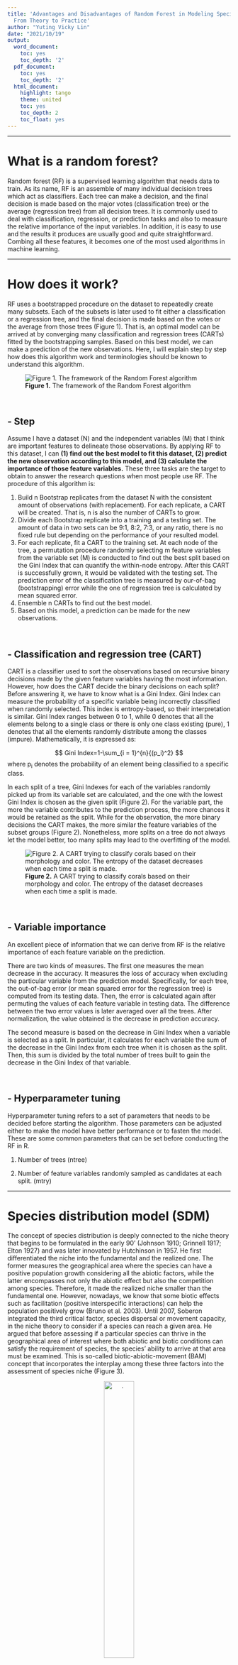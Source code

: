 ```yaml
---
title: 'Advantages and Disadvantages of Random Forest in Modeling Species Distribution:
  From Theory to Practice'
author: "Yuting Vicky Lin"
date: "2021/10/19"
output:
  word_document:
    toc: yes
    toc_depth: '2'
  pdf_document:
    toc: yes
    toc_depth: '2'
  html_document:
    highlight: tango
    theme: united
    toc: yes
    toc_depth: 2
    toc_float: yes
---
```

***

# What is a random forest?
Random forest (RF) is a supervised learning algorithm that needs data to train. As its name, RF is an assemble of many individual decision trees which act as classifiers. Each tree can make a decision, and the final decision is made based on the major votes (classification tree) or the average (regression tree) from all decision trees. It is commonly used to deal with classification, regression, or prediction tasks and also to measure the relative importance of the input variables. In addition, it is easy to use and the results it produces are usually good and quite straightforward. Combing all these features, it becomes one of the most used algorithms in machine learning. 


***
# How does it work? 

RF uses a bootstrapped procedure on the dataset to repeatedly create many subsets. Each of the subsets is later used to fit either a classification or a regression tree, and the final decision is made based on the votes or the average from those trees (Figure 1). That is, an optimal model can be arrived at by converging many classification and regression trees (CARTs) fitted by the bootstrapping samples. Based on this best model, we can make a prediction of the new observations. Here, I will explain step by step how does this algorithm work and terminologies should be known to understand this algorithm.

![**Figure 1.** The framework of the Random Forest algorithm](C:/Users/USER.DESKTOP-ELH7F84/OneDrive/R project/Randomforest/Fig1.png)

&nbsp;

## - Step

Assume I have a dataset (N) and the independent variables (M) that I think are important features to delineate those observations. By applying RF to this dataset, I can **(1) find out the best model to fit this dataset, (2) predict the new observation according to this model, and (3) calculate the importance of those feature variables.** These three tasks are the target to obtain to answer the research questions when most people use RF. The procedure of this algorithm is:

1.	Build n Bootstrap replicates from the dataset N with the consistent amount of observations (with replacement). For each replicate, a CART will be created. That is, n is also the number of CARTs to grow.
2.	Divide each Bootstrap replicate into a training and a testing set. The amount of data in two sets can be 9:1, 8:2, 7:3, or any ratio, there is no fixed rule but depending on the performance of your resulted model.
3.	For each replicate, fit a CART to the training set. At each node of the tree, a permutation procedure randomly selecting m feature variables from the variable set (M) is conducted to find out the best split based on the Gini Index that can quantify the within-node entropy. After this CART is successfully grown, it would be validated with the testing set. The prediction error of the classification tree is measured by our-of-bag (bootstrapping) error while the one of regression tree is calculated by mean squared error. 
4.	Ensemble n CARTs to find out the best model.
5.	Based on this model, a prediction can be made for the new observations.

&nbsp;

## - Classification and regression tree (CART) 

CART is a classifier used to sort the observations based on recursive binary decisions made by the given feature variables having the most information. However, how does the CART decide the binary decisions on each split? Before answering it, we have to know what is a Gini Index. 
Gini Index can measure the probability of a specific variable being incorrectly classified when randomly selected. This index is entropy-based, so their interpretation is similar. Gini Index ranges between 0 to 1, while 0 denotes that all the elements belong to a single class or there is only one class existing (pure), 1 denotes that all the elements randomly distribute among the classes (impure). Mathematically, it is expressed as:

$$
Gini Index=1-\sum_{i = 1}^{n}{(p_i)^2} 
$$
where p~i~ denotes the probability of an element being classified to a specific class.

In each split of a tree, Gini Indexes for each of the variables randomly picked up from its variable set are calculated, and the one with the lowest Gini Index is chosen as the given split (Figure 2). For the variable part, the more the variable contributes to the prediction process, the more chances it would be retained as the split. While for the observation, the more binary decisions the CART makes, the more similar the feature variables of the subset groups (Figure 2). Nonetheless, more splits on a tree do not always let the model better, too many splits may lead to the overfitting of the model.

![**Figure 2.** A CART trying to classify corals based on their morphology and color. The entropy of the dataset decreases when each time a split is made.](C:/Users/USER.DESKTOP-ELH7F84/OneDrive/R project/Randomforest/Fig2.png)

&nbsp;

## -	Variable importance

An excellent piece of information that we can derive from RF is the relative importance of each feature variable on the prediction.

There are two kinds of measures. The first one measures the mean decrease in the accuracy. It measures the loss of accuracy when excluding the particular variable from the prediction model. Specifically, for each tree, the out-of-bag error (or mean squared error for the regression tree) is computed from its testing data. Then, the error is calculated again after permuting the values of each feature variable in testing data. The difference between the two error values is later averaged over all the trees. After normalization, the value obtained is the decrease in prediction accuracy. 

The second measure is based on the decrease in Gini Index when a variable is selected as a split. In particular, it calculates for each variable the sum of the decrease in the Gini Index from each tree when it is chosen as the split. Then, this sum is divided by the total number of trees built to gain the decrease in the Gini Index of that variable.

&nbsp;

## -	Hyperparameter tuning
Hyperparameter tuning refers to a set of parameters that needs to be decided before starting the algorithm. Those parameters can be adjusted either to make the model have better performance or to fasten the model. These are some common parameters that can be set before conducting the RF in R.

1.	Number of trees (ntree)

2.	Number of feature variables randomly sampled as candidates at each split. (mtry)

***

# Species distribution model (SDM)

The concept of species distribution is deeply connected to the niche theory that begins to be formulated in the early 90’ (Johnson 1910; Grinnell 1917; Elton 1927) and was later innovated by Hutchinson in 1957. He first differentiated the niche into the fundamental and the realized one. The former measures the geographical area where the species can have a positive population growth considering all the abiotic factors, while the latter encompasses not only the abiotic effect but also the competition among species. Therefore, it made the realized niche smaller than the fundamental one. However,  nowadays, we know that some biotic effects such as facilitation (positive interspecific interactions) can help the population positively grow (Bruno et al. 2003). Until 2007, Soberon integrated the third critical factor, species dispersal or movement capacity, in the niche theory to consider if a species can reach a given area. He argued that before assessing if a particular species can thrive in the geographical area of interest where both abiotic and biotic conditions can satisfy the requirement of species, the species’ ability to arrive at that area must be examined. This is so-called biotic-abiotic-movement (BAM) concept that incorporates the interplay among these three factors into the assessment of species niche (Figure 3).


<center>

![.](C:/Users/USER.DESKTOP-ELH7F84/OneDrive/R project/Randomforest/Fig3.png){width=40%}
</center>
**Figure 3.** A BAM diagram suggests the three factors affecting the distribution of a species, abiotic factors (A), biotic factors (B), and dispersal or movement ability (M). It is adapted from Soberon (2007). The blue area between A and B indicates the area where the species can potentially have a positive growth considering its abiotic requirement and the prevailing biotic process, or also called “realized niche”. The intersection among A, B, and M (close circle area) represents the area where the species occupied can move in and increase its population


Now, although we know that the SDM originated from the niche theory, the dispute still exists in which niche we are trying to study in SDM, is it the realized niche (the blue area in Figure 3), or the occupied niche (the close circle area in Figure 3), or none of both? There might not be a correct answer for now. Depend on the interest of research, the selected factors can be largely different, resulting in the distinctive niches measured. Indeed, according to the knowledge of the ecologist on the targeted species, the availability of abiotic data, and the sampling scale, the selection of predicting variables in SDM can be very different. Common climate data including in the models are often temperature, precipitation…etc. If your targeted species is the tropical scleractinian corals, factors other than those common ones such as light intensity and sedimentation should also be considered because of the reliance of corals on zooxanthellate. However, those two parameters are much less important in regulating the distribution of pelagic fish species which do not largely rely on light. 

***
# Advantages and disadvantages

After understanding both RF and SDM, we can start to talk about why RF becomes more and more popular in fitting SDM recently. It has several advantages when combing both:

1.	**No need for assumptions before conducting the models** (e.g. independence of variables, normal distribution). This is a very great asset of this non-parametric model, which makes it outcompete to other linear-based models (e.g. generalized linear model). One of the required assumptions before conducting the traditional linear-based models is the independence of variables. However, since some environmental data are naturally spatial- or temporal-autocorrelation, additional statistical steps have to be implemented to deal with this issue before starting the linear-based models. Another required assumption when building linear-based models is the normality, nonetheless, those environmental data are not usually normally distributed. In this condition, RF is a non-parametric model that can still work when the normality of the data is not meet. 

2.	**Flexibility to address several types of analysis.** As mentioned earlier, RF can address many kinds of statistical analysis or models such as regression, classification, prediction. This flexibility makes RF very useful in modeling species distribution. For example, common types of environmental predictors include categorical and continuous, and the species data can be either presence-absence or abundance. The good news is, RF is able to integrate all of them. 

3.	**Identify non-linear relationships.** The response of species to the environmental condition or change is not always linear, it can be exponential, concave…etc. Sometimes, these non-linear interactions between the environmental factors and species can also be meaningful to affect species distribution. The advantage of RF is that it can discover non-linear relationships between both that the linear-based models cannot find. In addition, another limitation when using the linear-based model to fit species distribution is that those linear-based models can only test the priori hypothesis and are, therefore, hard to detect the relationship out of this priori expectation. On the other hand, RF is also able to figure out the complex interactions between feature variables. This is because the RF is an assemble of many CARTs, so it can address the environmental factors that interact with non-linear or with hierarchy. 

4.	**Allowing missing value.** RF automatically produces proximity, which is the measure of similarity among data points. This proximity matrix can be used to impute the missing data that could be obtained when ecologists have to simultaneously sample species and environmental data. 

5.	**Less overfitting.** CART tends to overfit the data because it would continuously split the nodes to minimize the within-node entropy. However, this issue is overcome in RF by choosing the best CART from many of them through the out-of-bag procedure/averaging many CARTs and also by randomly selecting the candidate variables in each node of trees. Overfitting is the last issue we would like to encounter when constructing a model since it could make the model perform badly in prediction, so does the SDM.

&nbsp;

It seems it is perfect to model the distribution of species with RF. Nonetheless, several disadvantages still exist when conducting it:

1.	**A large number of trees make the algorithm slow to run.** A large enough dataset, as well as number of trees, has to be prepared and built to gain a robust RF model. This process can make the algorithm time-consuming.

2.	**Blackbox approach.** The ecologists have very few controls on what the algorithm does, basically, they can only try with different settings of hyperparameters (see the section of hyperparameter tuning) and different ratios of training and testing sets, then check the model afterward. This blackbox effect can sometimes make the results hard to interpret, however, this may not be a big issue if the ecologists already have a basic understanding of the species they are working on.


***
# Demonstration in R

To demonstrate how to apply RF on SDM in R, I chose three abiotic factors, sea surface temperature (SST), light at the bottom, and chlorophyll *a*, to model the distribution of a scleractinian coral species, *Stylophora pistillata*. The cover data of the coral species from 209 transects sampled in the north, east, and south Taiwan during 2015-2020 were derived from my Ph.D. research project. Each transect sampled the area of 5.25m^2^ and one unit value in species cover represent the area of 0.01 among 5.25 m^2^. As for the three abiotic parameters, I computed their 2014 mean annual values averaging the 12 months data downloaded from the ERDDP server managed by National Oceanic and Atmospheric Administration (NOAA), USA (dataset ID for temperature is NOAA_DHW, for chlorophyll *a* is erdMH1chlamday, for light at the bottom are erdMH1par0mday and erdMH1kd490mday^1^). Since the abiotic variables I chose are all continuous ones, so I will demonstrate the RF with regression trees instead of classification ones.

^1^ light at the bottom = PAR x exp (-kd490 x z) where PAR is photosynthetically available radiation, kd49 means diffuse attenuation k490, and z represents the in situ depth.

&nbsp;

Package installation 
```r
# install.pckages(c('readxl','caTools','randomForest','rgdal','ggplot2'))
library(readxl)
library(caTools)
library(randomForest)
library(rgdal)
library(ggplot2)
```

&nbsp;

Data importation
```r
setwd('C:\\Users\\USER.DESKTOP-ELH7F84\\OneDrive\\R project\\Randomforest')
```

```r
stpi <- read_excel("Stylophora_pistillata.xlsx") # import Stylophora pistillata cover and environmental data from 209 transects
stpi <- stpi[ ,-c(1,5,6)] # remove the column with transect, min SST and max SST information
cord <- read_excel("cord.xlsx") # import the coordinate of sampling transects
taiwan <- readOGR('TWN_adm0.shp') # import the OGR file of Taiwan map 
```

&nbsp;

After importing all the files, let’s start to build the species distribution model with RF. The first thing I do is to divide the whole dataset into training and testing sets with the ratio of 7:3, this ratio can be changed if the new model performed better than this one.
```r
sample.stpi <- caTools::sample.split(stpi$SP, SplitRatio = .7)
stpi.train <- subset(stpi, sample.stpi == TRUE)
stpi.test <- subset(stpi, sample.stpi == FALSE)
dim(stpi.train)
dim(stpi.test)
```

&nbsp;

Then, I can start to create the model.
```r
knitr::opts_chunk$set(cache = T)
```
```r
set.seed(11) # set a random seed to make the model reproducible
rf.stpi <- randomForest(SP ~ .,data=stpi.train, importance = T) # build the random forest model
rf.stpi
```

&nbsp;

The result of this model shows that the three factors can together explain 24.88% of the total variance. This is not high, but with only three variables, it is also not bad. Still, more abiotic factors are recommended to add to this model to catch more variance. I use 500 trees (R’s default) to build this model, and caution is needed for the number of trees since too many trees may make the model overfitting. Therefore, checking the mean square errors of models created with the different number of trees is recommended.
```r
plot(rf.stpi) # check the mean square error of models
```

&nbsp;

From the plot, we know that as more and more trees are built, the errors decrease and eventually become stable. It seems that when the number of trees is around 150, we arrived at the lowest error. We can check it with the “which.min” function.
```r
which.min(rf.stpi$mse)
```

&nbsp;

It turns out that we can have the lowest error in the RF model with 133 trees, so let’s rebuild the model with this number of trees by using the argument “ntree”.

Then, I can start to create the model.
```r
set.seed(1)
rf.stpi.min <- randomForest(SP ~ .,data=stpi.train, importance = T, ntree=133)
rf.stpi.min
```

&nbsp;

The variance explained slightly increase and the error slightly decrease, so this model performs a little bit better than the one with 500 trees. In addition to this hyperparameter, we can also adjust the number of the variables randomly selected at each split with the argument “mtry” to make the model perform better.
```r
rf.stpi.min.2 <- randomForest(SP ~ .,data=stpi.train, importance = T,ntree=133, mtry=2)
rf.stpi.min.2
rf.stpi.min.3 <- randomForest(SP ~ .,data=stpi.train, importance = T,ntree=133, mtry=3)
rf.stpi.min.3
```

&nbsp;

However, the models with the different number of variables do not perform better than the original one. Hence, we will use the one with mtry =1. 

Now, we can check the importance of those variables in this model with the function “varImpPlot” and” importance”.
```r
varImpPlot(rf.stpi.min)
importance(rf.stpi.min)
```

&nbsp;

The result shows the importance of variables calculated with the mean decrease in accuracy and with the Gini Index. Both suggest that light is the most important factor in driving the distribution of *S. pistillata* followed by SST and the chlorophyll *a*. 

Now, we can try to validate this model with the testing set by calculating the residuals and the mean squared error.
```r
pred.stpi <- predict(rf.stpi.min, newdata=stpi.test)
rf.resid.stpi <- pred.stpi - stpi.test$SP # the residuals
plot(stpi.test$SP,rf.resid.stpi, pch=18,ylab="residuals (predicted-observed)",   xlab="observed",col="blue3") # residual plot
abline(h=0,col="red4",lty=2)
mean(rf.resid.stpi^2) # mean squared error
```

&nbsp;

The residual plot shows that the model makes around 5% cover error when predicting the distribution of *S. pistillata*, and more error would be found in the area with higher cover. This may be because there are too little data in our dataset especially in the area with the higher cover of *S. pistillata*. The value of mean squared error can be used to compare to other models and figure out the best one.

Then, we can have a look on how the individual abiotic variable affecting the model with partial plots with the function ”partialPlot”.
```r
par(mfrow=c(1,3)) 
partialPlot(rf.stpi.min, as.data.frame(stpi.train), light)
partialPlot(rf.stpi.min, as.data.frame(stpi.train), SST)
partialPlot(rf.stpi.min, as.data.frame(stpi.train), Chl_a)
dev.off()
```

&nbsp;

The purpose of the partial plot is to display how the prediction of coral cover is changing with the change of each of the three abiotic variables. If the line is closer to zero, it means that the given variable is not affecting the coral cover at all, while the more the line deviating from zero, this variable influences the coral cover more. Instead of looking at the value on the y-axis, the relationship between the y-axis and the given variable across a specific range is what we should focus on. For example, in the partial dependence plot on light, when the light intensity becomes stronger, we have more chances to see a high cover of *S. pistillata*. This increase of chances is even more obvious when the light intensity is between 5 to 15 W/m^2^/day and over 25 W/m^2^/day. Look at the partial dependence plot on SST, we found that the cover of *S. pistillata* would dramatically decrease when the 2014 mean SST is above 26 ^O^C and its cover remains quite consistent when it is below 26 OC. Lastly, for the partial dependence plot on chlorophyll a, it peaks when the concentration of chlorophyll *a* is at around 0.2, 0.4, and 1 mg/m^3^. By checking the tendency and the value in the y-axis on these three partial plots, it may explain why light intensity is the most important factor in predicting the distribution of *S. pistillatav*.

Now, let’s also draw the distribution map of *S. pistillata* with cover information to visualize it. 
```r
cord <- cbind(cord,stpi$SP)
colnames(cord) <- c('Tr','Lat',"Lon",'Cover')
lat <- as.factor(cord$Lat)
lon <- as.factor(cord$Lon)
coords <- SpatialPoints(cord[, c("Lon", "Lat")]) 
stpi_cord <- SpatialPointsDataFrame(coords, cord) 
proj4string(stpi_cord) <- CRS("+proj=longlat +no_defs +ellps=WGS84", doCheckCRSArgs = F) 
head(stpi_cord)
class(stpi_cord)

taiwan_map <- fortify(taiwan)
Taiwan.map <- ggplot() +
  geom_polygon(data= taiwan_map, aes(x= long, y= lat, group= group), fill='light grey') +
  scale_x_continuous(limits = c(119, 123)) + # set x and y limt
  scale_y_continuous(limits = c(21.5, 25.5)) +
  theme_minimal()+  # background    
  coord_fixed(1.1)+ # fix the coordinate
  geom_point(cord, mapping = aes(x= Lon, y= Lat, size = Cover),alpha=0.2, color="blue") + # add the location of sampling transects
  theme(legend.position="right")

Taiwan.map+ scale_size_continuous(name = 'Cover (m^2)' , range = c(0, 15),breaks = c(0,5,10,15,20), labels = c('0.01','0.05','0.1','0.15','0.2')) # adjust the size of bubble plot
```

&nbsp;

According to this map, *S. pistillata* tends to have higher cover in the north of Taiwan while the east and the south have less cover. Based on its distribution and the RF model, we can deduce that the environment of north Taiwan may have higher light intensity and also lower SST. However, in reality, we know that the north generally receives lower light intensity than the east and the south do if we sample at the same depth, this bias may be caused by the oversampling in the shallower water of the north. 

Overall, this RF model suggests that the three abiotic variables, SST, light at the bottom, and chlorophyll *a*, all positively contribute to the prediction of the distribution of *S*. pistillata* with the light does it better than the other two variables. With these three factors, we can already catch 25.95% of the total variance. Nonetheless, considering the number of observations and also the number of variables, this dataset is too small to build a very robust RF model. Further sample effort is needed to make this prediction stronger especially in places other than the shallow water in the north of Taiwan. 

&nbsp;

***

# Summary
RF can integrate different types of variables as well as a large amount of data, and seek for the complex relationship between the predicted variables and the response variables that sometimes the linear-based model cannot find. These features allow RF to stand out as one of the most popular approaches in modeling species distribution, in which the complex and dependent relationship commonly exists within and among environmental factors. Furthermore, based on a robust RF model, a prediction on the future alteration of species distribution considering the human-driven changes in any environmental parameters can be further estimated. This information could be quite helpful in conservation. 

&nbsp;

***

# Reference
Bruno JF, Stachowicz JJ, Bertness MD (2003) Inclusion of facilitation into ecological theory. Trends Ecol Evol 18:119-125

Cutler DR, Edwards TC, Beard KH, Catler A, Hess KT, Gibson J, Lawler JJ (2007) Random forest for classification in ecology. Ecology 88:2783–2792 

Elton CS (1927) Animal ecology. Sedgwick & Jackson, London, U.K
Grinnell J (1917) The niche-relationships of the California trasher. The Auk 34:427-433 

Hutchinson GE (1957) Concluding remarks, cold spring harbor symposium. Quantitative Biology 22:415-427 

Jeffrey S. Evans, Melanie A. Murphy, Zachary A. Holden, Cushman SA (2011) Modeling species distribution and change using random forest. In: Drew CA, Wiersma YF, Huettmann F (eds) Predictive species and habitat modeling in landscape ecology. Springer New York Dordrecht Heidelberg London, 

Johnson RH (1910) Determinate evolution in the color-pattern of the lady-beetles. Carnegie Inst. of Washington, Washington, D.C., USA

Soberon J (2007) Grinnellian and Eltonian niches and geographic distributions of species. Ecol Lett 10:1115-1123 [10.1111/j.1461-0248.2007.01107.x]

https://builtin.com/data-science/random-forest-algorithm

https://towardsdatascience.com/understanding-random-forest-58381e0602d2

https://damariszurell.github.io/SDM-Intro/#1_Background
